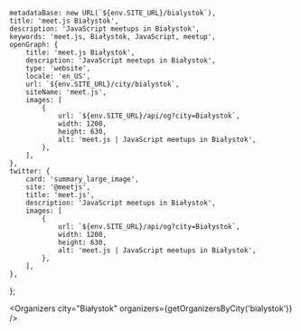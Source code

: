 
	metadataBase: new URL(`${env.SITE_URL}/bialystok`),
	title: 'meet.js Białystok',
	description: 'JavaScript meetups in Białystok',
	keywords: 'meet.js, Białystok, JavaScript, meetup',
	openGraph: {
		title: 'meet.js Białystok',
		description: 'JavaScript meetups in Białystok',
		type: 'website',
		locale: 'en_US',
		url: `${env.SITE_URL}/city/bialystok`,
		siteName: 'meet.js',
		images: [
			{
				url: `${env.SITE_URL}/api/og?city=Białystok`,
				width: 1200,
				height: 630,
				alt: 'meet.js | JavaScript meetups in Białystok',
			},
		],
	},
	twitter: {
		card: 'summary_large_image',
		site: '@meetjs',
		title: 'meet.js',
		description: 'JavaScript meetups in Białystok',
		images: [
			{
				url: `${env.SITE_URL}/api/og?city=Białystok`,
				width: 1200,
				height: 630,
				alt: 'meet.js | JavaScript meetups in Białystok',
			},
		],
	},
};

<CityBanner city="Białystok" background="city/bialystok.jpg" />

<EventSection city="Białystok" />

<FAQ questions={BialystokFAQ} />

<Organizers city="Białystok" organizers={getOrganizersByCity('bialystok')} />

<CityEmail email="hello@meetjs.bialystok.pl" />
